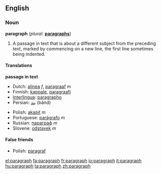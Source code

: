 ==English==

===Noun===
'''paragraph''' (''plural:'' '''[[paragraphs]]''')
#A passage in text that is about a different subject from the preceding text, marked by commencing on a new line, the first line sometimes being indented.

====Translations====

'''passage in text'''
{{top}}
*Dutch: [[alinea]] ''f'', [[paragraaf]] ''m''
*Finnish: [[kappale]], [[paragraafi]]
*[[Interlingua]]: [[paragrapho]]
*Persian: [[بند]] (bănd)
{{mid}}
*Polish: [[akapit]] ''m''
*Portuguese: [[parágrafo]] ''m''
*Russian: [[параграф]] ''m''
*Slovene: [[odstavek]] ''m''
{{bottom}}

====False friends====
*Polish: [[paragraf]]

[[el:paragraph]]
[[fa:paragraph]]
[[fr:paragraph]]
[[io:paragraph]]
[[it:paragraph]]
[[hu:paragraph]]
[[ta:paragraph]]
[[zh:paragraph]]